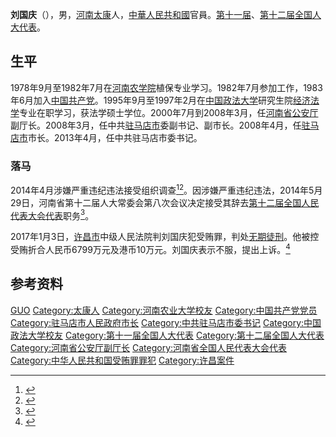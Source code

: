 {{Otheruses|other=名为刘国庆的其他人物|刘国庆}}

'''刘国庆'''（{{bd|1957年|10月||catIdx=L刘}}），男，[[河南|河南]][[太康|太康]]人，[[中華人民共和國|中華人民共和國]]官員。[[第十一届全国人大代表|第十一届]]、[[第十二届全国人大代表|第十二届全国人大代表]]。

== 生平 ==
1978年9月至1982年7月在[[河南农学院|河南农学院]]植保专业学习。1982年7月参加工作，1983年6月加入[[中国共产党|中国共产党]]。1995年9月至1997年2月在[[中国政法大学|中国政法大学]]研究生院[[经济法学|经济法学]]专业在职学习，获法学硕士学位。2000年7月到2008年3月，任[[河南省公安厅|河南省公安厅]]副厅长。2008年3月，任中共[[驻马店市|驻马店市]]委副书记、副市长。2008年4月，任[[驻马店市|驻马店市]]市长。2013年4月，任中共驻马店市委书记。

=== 落马 ===
2014年4月涉嫌严重违纪违法接受组织调查<ref >{{cite web |url=http://news.163.com/14/0425/12/9QM83JJC00014JB5.html |language= |title=驻马店市委书记刘国庆涉嫌严重违纪违法接受组织调查(简历) |publisher=中国经济网 |date=2014-04-25 |accessdate= |archive-url=https://web.archive.org/web/20150102173847/http://news.163.com/14/0425/12/9QM83JJC00014JB5.html |archive-date=2015-01-02 |dead-url=yes }}</ref><ref>{{cite web |url=http://news.china.com/domestic/945/20140425/18469101.html |language= |title=河南驻马店市委书记刘国庆被查(简历) |publisher=中纪委网站 |date=2014-04-25 |accessdate= |deadurl=yes |archiveurl=https://web.archive.org/web/20150102182013/http://news.china.com/domestic/945/20140425/18469101.html |archivedate=2015-01-02 |df= }}</ref>。因涉嫌严重违纪违法，2014年5月29日，河南省第十二届人大常委会第八次会议决定接受其辞去[[第十二届全国人民代表大会代表|第十二届全国人民代表大会代表]]职务<ref>{{cite news|title=第十二届全国人民代表大会常务委员会代表资格审查委员会关于个别代表的代表资格的报告（2014年6月27日第十二届全国人民代表大会常务委员会第九次会议通过）|url=http://www.npc.gov.cn/wxzl/gongbao/2014-08/22/content_1879698.htm|accessdate=2016-07-03|newspaper=中国人大网|archive-date=2016-08-28|archive-url=https://web.archive.org/web/20160828174639/http://www.npc.gov.cn/wxzl/gongbao/2014-08/22/content_1879698.htm|dead-url=no}}</ref>。

2017年1月3日，[[许昌市|许昌市]]中级人民法院判刘国庆犯受贿罪，判处[[无期徒刑|无期徒刑]]。他被控受贿折合人民币6799万元及港币10万元。刘国庆表示不服，提出上诉。<ref >{{cite web |url=http://news.sina.com.cn/c/nd/2017-01-03/doc-ifxzczfc6699636.shtml |language= |title=河南驻马店原书记受贿近7千万元被判无期 |publisher=中国网 |date=2017年1月3日 |accessdate= |archive-date=2019-07-26 |archive-url=https://web.archive.org/web/20190726032918/http://news.sina.com.cn/c/nd/2017-01-03/doc-ifxzczfc6699636.shtml |dead-url=no }}</ref>

== 参考资料 ==
{{reflist}}

{{中共十八大到十九大期间的反腐败工作}}

{{Authority control}}
{{DEFAULTSORT:LIU刘}}
[[Category:刘姓|GUO]]
[[Category:太康人|Category:太康人]]
[[Category:河南农业大学校友|Category:河南农业大学校友]]
[[Category:中国共产党党员|Category:中国共产党党员]]
[[Category:驻马店市人民政府市长|Category:驻马店市人民政府市长]]
[[Category:中共驻马店市委书记|Category:中共驻马店市委书记]]
[[Category:中国政法大学校友|Category:中国政法大学校友]]
[[Category:第十一届全国人大代表|Category:第十一届全国人大代表]]
[[Category:第十二届全国人大代表|Category:第十二届全国人大代表]]
[[Category:河南省公安厅副厅长|Category:河南省公安厅副厅长]]
[[Category:河南省全国人民代表大会代表|Category:河南省全国人民代表大会代表]]
[[Category:中华人民共和国受贿罪罪犯|Category:中华人民共和国受贿罪罪犯]]
[[Category:许昌案件|Category:许昌案件]]